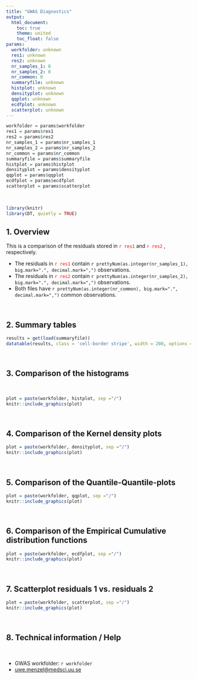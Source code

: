 ```yaml
---
title: "GWAS Diagnostics"
output:
  html_document:
    toc: true
    theme: united
    toc_float: false
params:
  workfolder: unknown
  res1: unknown
  res2: unknown  
  nr_samples_1: 0
  nr_samples_2: 0
  nr_common: 0 
  summaryfile: unknown 
  histplot: unknown
  densityplot: unknown
  qqplot: unknown
  ecdfplot: unknown
  scatterplot: unknown  
---
```




<!---
https://rmarkdown.rstudio.com/developer_parameterized_reports.html%23parameter_types%2F
The declared parameters are automatically made available within the knit environment as components of a read-only list named params. 
---> 



```r
workfolder = params$workfolder
res1 = params$res1
res2 = params$res2 
nr_samples_1 = params$nr_samples_1
nr_samples_2 = params$nr_samples_2
nr_common = params$nr_common
summaryfile = params$summaryfile
histplot = params$histplot
densityplot = params$densityplot
qqplot = params$qqplot
ecdfplot = params$ecdfplot
scatterplot = params$scatterplot
```

<br>  



```r
library(knitr)
library(DT, quietly = TRUE)
```







## 1. Overview 


This is a comparison of the residuals stored in <span style="color:red"> `r res1` </span> 
and <span style="color:red"> `r res2` </span>, respectively.

 - The residuals in <span style="color:red"> `r res1` </span> contain `r prettyNum(as.integer(nr_samples_1), big.mark=".", decimal.mark=",")` observations. 
 - The residuals in <span style="color:red"> `r res2` </span> contain `r prettyNum(as.integer(nr_samples_2), big.mark=".", decimal.mark=",")` observations.
 - Both files have `r prettyNum(as.integer(nr_common), big.mark=".", decimal.mark=",")` common observations.



<br> 


## 2. Summary tables  


```r
results = get(load(summaryfile))
datatable(results, class = 'cell-border stripe', width = 200, options = list(dom = 't', pageLength = 25), rownames = TRUE)
```

<br> 








## 3. Comparison of the histograms  
 

<br>

```r
plot = paste(workfolder, histplot, sep ="/") 
knitr::include_graphics(plot)
```

<br> 






## 4. Comparison of the Kernel density plots 


```r
plot = paste(workfolder, densityplot, sep ="/") 
knitr::include_graphics(plot)
```


<br> 




## 5. Comparison of the Quantile-Quantile-plots 


```r
plot = paste(workfolder, qqplot, sep ="/") 
knitr::include_graphics(plot)
```

<br> 







## 6. Comparison of the Empirical Cumulative distribution functions 


```r
plot = paste(workfolder, ecdfplot, sep ="/") 
knitr::include_graphics(plot)
```

<br> 



## 7. Scatterplot residuals 1 vs. residuals 2  


```r
plot = paste(workfolder, scatterplot, sep ="/") 
knitr::include_graphics(plot)
```

<br> 





## 8. Technical information / Help 
 
<br>

 - GWAS workfolder: `r workfolder`
 - <uwe.menzel@medsci.uu.se>   

<br> 











